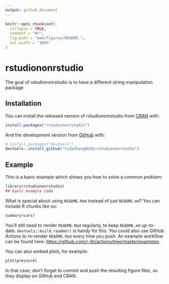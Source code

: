 ```yaml
---
output: github_document
---
```


<!-- README.md is generated from README.Rmd. Please edit that file -->

```r
knitr::opts_chunk$set(
  collapse = TRUE,
  comment = "#>",
  fig.path = "man/figures/README-",
  out.width = "100%"
)
```

# rstudiononrstudio

<!-- badges: start -->
<!-- badges: end -->

The goal of rstudiononrstudio is to have a different string manipulation package

## Installation

You can install the released version of rstudiononrstudio from [CRAN](https://CRAN.R-project.org) with:

``` r
install.packages("rstudiononrstudio")
```

And the development version from [GitHub](https://github.com/) with:

``` r
# install.packages("devtools")
devtools::install_github("YidaZhang0628/rstudiononrstudio")
```
## Example

This is a basic example which shows you how to solve a common problem:

```r
library(rstudiononrstudio)
## basic example code
```

What is special about using `README.Rmd` instead of just `README.md`? You can include R chunks like so:

```r
summary(cars)
```

You'll still need to render `README.Rmd` regularly, to keep `README.md` up-to-date. `devtools::build_readme()` is handy for this. You could also use GitHub Actions to re-render `README.Rmd` every time you push. An example workflow can be found here: <https://github.com/r-lib/actions/tree/master/examples>.

You can also embed plots, for example:

```r
plot(pressure)
```

In that case, don't forget to commit and push the resulting figure files, so they display on GitHub and CRAN.
